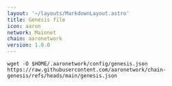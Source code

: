 ```yaml
---
layout: '~/layouts/MarkdownLayout.astro'
title: Genesis file
icon: aaron
network: Mainnet
chain: aaronetwork
version: 1.0.0 
---
```

```
wget -O $HOME/.aaronetwork/config/genesis.json https://raw.githubusercontent.com/aaronetwork/chain-genesis/refs/heads/main/genesis.json
```
